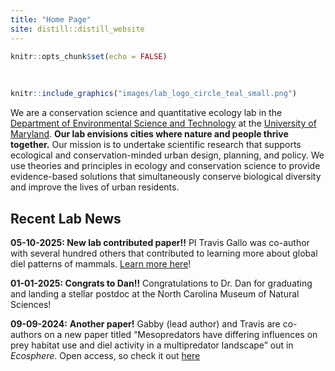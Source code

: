 ```yaml
---
title: "Home Page"
site: distill::distill_website
---
```


```r
knitr::opts_chunk$set(echo = FALSE)
```

<style>
d-title, d-byline {
  display: none
}
</style>

<br>

```r
knitr::include_graphics("images/lab_logo_circle_teal_small.png")
```

We are a conservation science and quantitative ecology lab in the [Department of Environmental Science and Technology](https://enst.umd.edu/){target="_blank"} at the [University of Maryland](https://umd.edu/){target="_blank"}. **Our lab envisions cities where nature and people thrive together.** Our mission is to undertake scientific research that supports ecological and conservation-minded urban design, planning, and policy. We use theories and principles in ecology and conservation science to provide evidence-based solutions that simultaneously conserve biological diversity and improve the lives of urban residents.

<h2>Recent Lab News</h2>

**05-10-2025: New lab contributed paper!!** PI Travis Gallo was co-author with several hundred others that contributed to learning more about global diel patterns of mammals. [Learn more here](https://agnr.umd.edu/news/when-wild-things-are/)!

**01-01-2025: Congrats to Dan!!** Congratulations to Dr. Dan for graduating and landing a stellar postdoc at the North Carolina Museum of Natural Sciences!

**09-09-2024:** **Another paper!** Gabby (lead author) and Travis are co-authors on a new paper titled "Mesopredators have differing influences on prey habitat use and diel activity in a multipredator landscape" out in *Ecosphere*. Open access, so check it out [here](https://esajournals.onlinelibrary.wiley.com/doi/10.1002/ecs2.70006)
